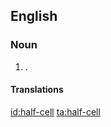 {{also|half cell|half-cell}}
==English==

===Noun===
{{en-noun|sg=[[half]]-[[cell]]}}

# {{alternative spelling of|half cell}}.

====Translations====
{{trans-see|half cell}}

[[id:half-cell]]
[[ta:half-cell]]